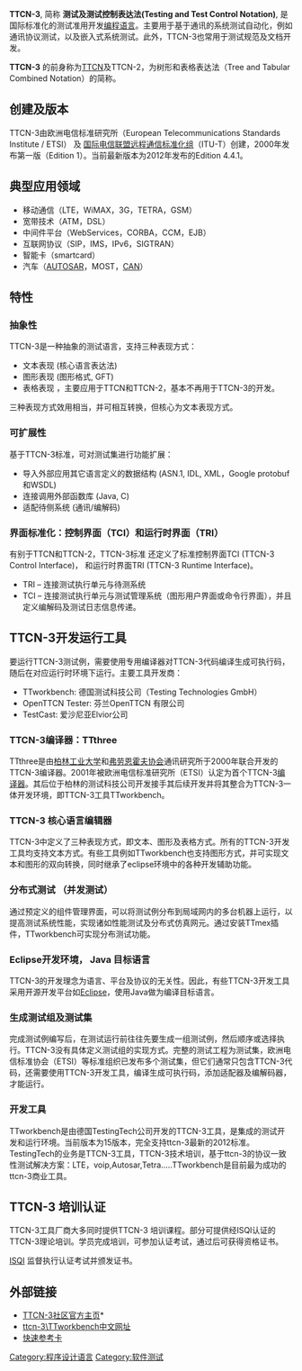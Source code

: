 '''TTCN-3''', 简称 '''测试及测试控制表达法(Testing and Test Control Notation)''', 是国际标准化的测试准用开发[[编程语言|编程语言]]。主要用于基于通讯的系统测试自动化，例如通讯协议测试，以及嵌入式系统测试。此外，TTCN-3也常用于测试规范及文档开发。

'''TTCN-3''' 的前身称为[[TTCN|TTCN]]及TTCN-2，为树形和表格表达法（Tree and Tabular Combined Notation）的简称。


== 创建及版本 ==

TTCN-3由欧洲电信标准研究所（European Telecommunications Standards Institute / ETSI） 及 [[国际电信联盟远程通信标准化组|国际电信联盟远程通信标准化组]]（ITU-T）创建，2000年发布第一版（Edition 1）。当前最新版本为2012年发布的Edition 4.4.1。

== 典型应用领域 ==
* 移动通信（LTE，WiMAX，3G，TETRA，GSM）
* 宽带技术（ATM，DSL）
* 中间件平台（WebServices，CORBA，CCM，EJB）
* 互联网协议（SIP，IMS，IPv6，SIGTRAN）
* 智能卡（smartcard）
* 汽车（[[AUTOSAR|AUTOSAR]]，MOST，[[控制器區域網路|CAN]]）

== 特性 ==

=== 抽象性 ===

TTCN-3是一种抽象的测试语言，支持三种表现方式： 

* 文本表现 (核心语言表达法)
* 图形表现 (图形格式, GFT)
* 表格表现 ，主要应用于TTCN和TTCN-2，基本不再用于TTCN-3的开发。

三种表现方式效用相当，并可相互转换，但核心为文本表现方式。

=== 可扩展性 ===

基于TTCN-3标准，可对测试集进行功能扩展： 
* 导入外部应用其它语言定义的数据结构 (ASN.1, IDL, XML，Google protobuf 和WSDL)
* 连接调用外部函数库 (Java, C)
* 适配待侧系统 (通讯/编解码)

=== 界面标准化：控制界面（TCI）和运行时界面（TRI） ===

有别于TTCN和TTCN-2，TTCN-3标准 还定义了标准控制界面TCI (TTCN-3 Control Interface)， 和运行时界面TRI (TTCN-3 Runtime Interface)。 

* TRI – 连接测试执行单元与待测系统
* TCI – 连接测试执行单元与测试管理系统（图形用户界面或命令行界面），并且定义编解码及测试日志信息传递。

== TTCN-3开发运行工具 ==

要运行TTCN-3测试例，需要使用专用编译器对TTCN-3代码编译生成可执行码，随后在对应运行时环境下运行。主要工具开发商：

* TTworkbench:          德国测试科技公司（Testing Technologies GmbH）
* OpenTTCN Tester:      芬兰OpenTTCN 有限公司
* TestCast:             爱沙尼亚Elvior公司

=== TTCN-3编译器：TTthree  ===

TTthree是由[[柏林工业大学|柏林工业大学]]和[[弗劳恩霍夫协会|弗劳恩霍夫协会]]通讯研究所于2000年联合开发的TTCN-3编译器。2001年被欧洲电信标准研究所（ETSI）认定为首个TTCN-3[[编译器|编译器]]。其后位于柏林的测试科技公司开发接手其后续开发并将其整合为TTCN-3一体开发环境，即TTCN-3工具TTworkbench。

=== TTCN-3 核心语言编辑器 ===
TTCN-3中定义了三种表现方式，即文本、图形及表格方式。所有的TTCN-3开发工具均支持文本方式。有些工具例如TTworkbench也支持图形方式，并可实现文本和图形的双向转换，同时继承了eclipse环境中的各种开发辅助功能。

=== 分布式测试 （并发测试） ===
通过预定义的组件管理界面，可以将测试例分布到局域网内的多台机器上运行，以提高测试系统性能，实现诸如性能测试及分布式仿真网元。通过安装TTmex插件，TTworkbench可实现分布测试功能。

=== Eclipse开发环境， Java 目标语言 ===
TTCN-3的开发理念为语言、平台及协议的无关性。因此，有些TTCN-3开发工具采用开源开发平台如[[Eclipse|Eclipse]]，使用Java做为编译目标语言。

=== 生成测试组及测试集 ===
完成测试例编写后，在测试运行前往往先要生成一组测试例，然后顺序或选择执行。TTCN-3没有具体定义测试组的实现方式。完整的测试工程为测试集，欧洲电信标准协会（ETSI）等标准组织已发布多个测试集，但它们通常只包含TTCN-3代码，还需要使用TTCN-3开发工具，编译生成可执行码，添加适配器及编解码器，才能运行。

=== 开发工具 ===
TTworkbench是由德国TestingTech公司开发的TTCN-3工具，是集成的测试开发和运行环境。当前版本为15版本，完全支持ttcn-3最新的2012标准。TestingTech的业务是TTCN-3工具，TTCN-3技术培训，基于ttcn-3的协议一致性测试解决方案：LTE，voip,Autosar,Tetra.....TTworkbench是目前最为成功的ttcn-3商业工具。

== TTCN-3 培训认证 ==
TTCN-3工具厂商大多同时提供TTCN-3 培训课程。部分可提供经ISQI认证的TTCN-3理论培训。学员完成培训，可参加认证考试，通过后可获得资格证书。

[http://www.isqi.org/zertifizierung/ttcn-3R-certificate/ ISQI]{{dead link|date=2017年11月 |bot=InternetArchiveBot |fix-attempted=yes }} 监督执行认证考试并颁发证书。


== 外部链接 ==
* [http://www.ttcn-3.org TTCN-3社区官方主页]*{{Wayback|url=http://www.ttcn-3.org/ |date=20080724171957 }}
* [http://www.testingtech.com.cn ttcn-3\TTworkbench中文网址]{{Wayback|url=http://www.testingtech.com.cn/ |date=20190910114934 }}
* [http://www.blukaktus.com/TTCN3QRC_viewme.pdf 快速参考卡]{{Wayback|url=http://www.blukaktus.com/TTCN3QRC_viewme.pdf |date=20140706143239 }}
[[Category:程序设计语言|Category:程序设计语言]]
[[Category:软件测试|Category:软件测试]]